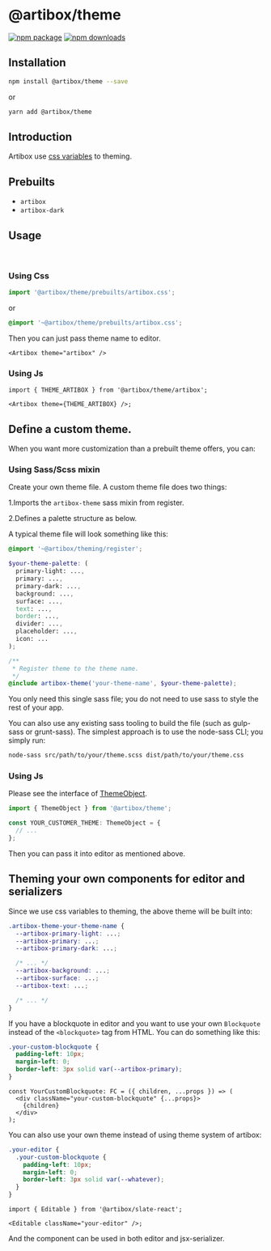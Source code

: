
<Meta title="Docs/Theme" />

# @artibox/theme

[![npm package](https://img.shields.io/npm/v/@artibox/theme.svg?maxAge=60)](https://www.npmjs.com/package/@artibox/theme)
[![npm downloads](https://img.shields.io/npm/dt/@artibox/theme.svg?maxAge=60)](https://www.npmjs.com/package/@artibox/theme)

## Installation

```bash
npm install @artibox/theme --save
```

or

```bash
yarn add @artibox/theme
```

## Introduction

Artibox use [css variables](https://developer.mozilla.org/en-US/docs/Web/CSS/Using_CSS_custom_properties) to theming.

## Prebuilts

- `artibox`
- `artibox-dark`

## Usage

<br />

### Using Css

```ts
import '@artibox/theme/prebuilts/artibox.css';
```

or

```css
@import '~@artibox/theme/prebuilts/artibox.css';
```

Then you can just pass theme name to editor.

```tsx
<Artibox theme="artibox" />
```

### Using Js

```tsx
import { THEME_ARTIBOX } from '@artibox/theme/artibox';

<Artibox theme={THEME_ARTIBOX} />;
```

## Define a custom theme.

When you want more customization than a prebuilt theme offers, you can:

### Using Sass/Scss mixin

Create your own theme file. A custom theme file does two things:

1.Imports the `artibox-theme` sass mixin from register.

2.Defines a palette structure as below.

A typical theme file will look something like this:

```scss
@import '~@artibox/theming/register';

$your-theme-palette: (
  primary-light: ...,
  primary: ...,
  primary-dark: ...,
  background: ...,
  surface: ...,
  text: ...,
  border: ...,
  divider: ...,
  placeholder: ...,
  icon: ...
);

/**
 * Register theme to the theme name.
 */
@include artibox-theme('your-theme-name', $your-theme-palette);
```

You only need this single sass file; you do not need to use sass to style the rest of your app.

You can also use any existing sass tooling to build the file (such as gulp-sass or grunt-sass). The simplest approach is to use the node-sass CLI; you simply run:

```bash
node-sass src/path/to/your/theme.scss dist/path/to/your/theme.css
```

### Using Js

Please see the interface of [ThemeObject](https://github.com/React-Artibox/artibox/tree/master/packages/theme/src/typings.ts).

```ts
import { ThemeObject } from '@artibox/theme';

const YOUR_CUSTOMER_THEME: ThemeObject = {
  // ...
};
```

Then you can pass it into editor as mentioned above.

## Theming your own components for editor and serializers

Since we use css variables to theming, the above theme will be built into:

```css
.artibox-theme-your-theme-name {
  --artibox-primary-light: ...;
  --artibox-primary: ...;
  --artibox-primary-dark: ...;

  /* ... */
  --artibox-background: ...;
  --artibox-surface: ...;
  --artibox-text: ...;

  /* ... */
}
```

If you have a blockquote in editor and you want to use your own `Blockquote` instead of the `<blockquote>` tag from HTML. You can do something like this:

```scss
.your-custom-blockquote {
  padding-left: 10px;
  margin-left: 0;
  border-left: 3px solid var(--artibox-primary);
}
```

```tsx
const YourCustomBlockquote: FC = ({ children, ...props }) => (
  <div className="your-custom-blockquote" {...props}>
    {children}
  </div>
);
```

You can also use your own theme instead of using theme system of artibox:

```scss
.your-editor {
  .your-custom-blockquote {
    padding-left: 10px;
    margin-left: 0;
    border-left: 3px solid var(--whatever);
  }
}
```

```tsx
import { Editable } from '@artibox/slate-react';

<Editable className="your-editor" />;
```

And the component can be used in both editor and jsx-serializer.
